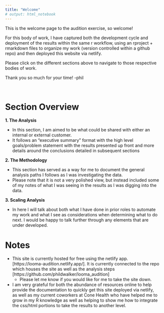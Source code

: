 ```yaml
---
title: "Welcome"
# output: html_notebook
---
```


This is the welcome page to the audition exercise, so welcome!

For this body of work, I have captured both the development cycle and deployment of the results within the same r workflow, using an rproject + rmarkdown files to organize my work (version controlled within a github repo) and then deployed this website via netlify.

Please click on the different sections above to navigate to those respective bodies of work. 

Thank you so much for your time!
-phil

<br>

# Section Overview  

__1. The Analysis__

* In this section, I am aimed to be what could be shared with either an internal or external customer.  
* It follows an "executive summary" format with the high level goals/problem statement with the results presented up front and more details around the conclusions detailed in subsequent sections  

__2. The Methodology__    

* This section has served as a way for me to document the general analysis paths I follows as I was investigating the data.   
* Please note that it is not a very polished view, but instead included some of my notes of what I was seeing in the results as I was digging into the data.  

__3. Scaling Analysis__  

* In here I will talk about both what I have done in prior roles to automate my work and what I see as considerations when determining what to do next. I would be happy to talk further through any elements that are under developed.



# Notes

* This site is currently hosted for free using the netlify app. [https://looma-audition.netlify.app/]. It is currently connected to the repo which houses the site as well as the analysis steps [https://github.com/phildwalker/looma_audition]
    * Please let me know if you would like for me to take the site down.

* I am very grateful for both the abundance of resources online to help provide the documentation to quickly get this site deployed via netlify, as well as my current coworkers at Cone Health who have helped me to grow in my R knowledge as well as helping to show me how to integrate the css/html portions to take the results to another level.


